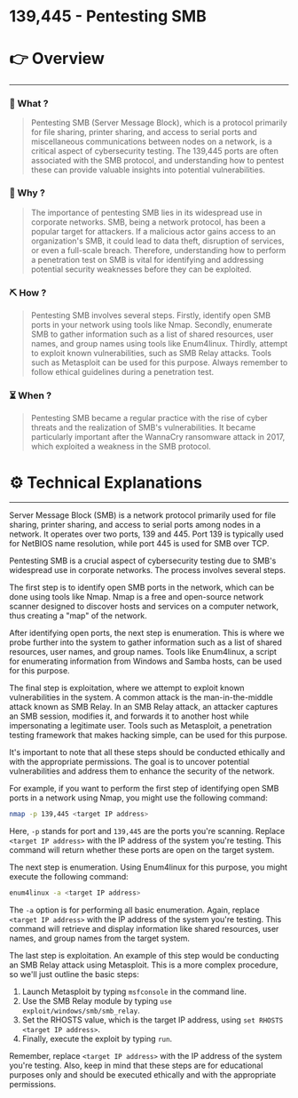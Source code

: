 # 139,445 - Pentesting SMB


# 👉 Overview

---

### 👀 What ?

> Pentesting SMB (Server Message Block), which is a protocol primarily for file sharing, printer sharing, and access to serial ports and miscellaneous communications between nodes on a network, is a critical aspect of cybersecurity testing. The 139,445 ports are often associated with the SMB protocol, and understanding how to pentest these can provide valuable insights into potential vulnerabilities.
> 

### 🧐 Why ?

> The importance of pentesting SMB lies in its widespread use in corporate networks. SMB, being a network protocol, has been a popular target for attackers. If a malicious actor gains access to an organization's SMB, it could lead to data theft, disruption of services, or even a full-scale breach. Therefore, understanding how to perform a penetration test on SMB is vital for identifying and addressing potential security weaknesses before they can be exploited.
> 

### ⛏️ How ?

> Pentesting SMB involves several steps. Firstly, identify open SMB ports in your network using tools like Nmap. Secondly, enumerate SMB to gather information such as a list of shared resources, user names, and group names using tools like Enum4linux. Thirdly, attempt to exploit known vulnerabilities, such as SMB Relay attacks. Tools such as Metasploit can be used for this purpose. Always remember to follow ethical guidelines during a penetration test.
> 

### ⏳ When ?

> Pentesting SMB became a regular practice with the rise of cyber threats and the realization of SMB's vulnerabilities. It became particularly important after the WannaCry ransomware attack in 2017, which exploited a weakness in the SMB protocol.
> 

# ⚙️ Technical Explanations

---

Server Message Block (SMB) is a network protocol primarily used for file sharing, printer sharing, and access to serial ports among nodes in a network. It operates over two ports, 139 and 445. Port 139 is typically used for NetBIOS name resolution, while port 445 is used for SMB over TCP.

Pentesting SMB is a crucial aspect of cybersecurity testing due to SMB's widespread use in corporate networks. The process involves several steps.

The first step is to identify open SMB ports in the network, which can be done using tools like Nmap. Nmap is a free and open-source network scanner designed to discover hosts and services on a computer network, thus creating a "map" of the network.

After identifying open ports, the next step is enumeration. This is where we probe further into the system to gather information such as a list of shared resources, user names, and group names. Tools like Enum4linux, a script for enumerating information from Windows and Samba hosts, can be used for this purpose.

The final step is exploitation, where we attempt to exploit known vulnerabilities in the system. A common attack is the man-in-the-middle attack known as SMB Relay. In an SMB Relay attack, an attacker captures an SMB session, modifies it, and forwards it to another host while impersonating a legitimate user. Tools such as Metasploit, a penetration testing framework that makes hacking simple, can be used for this purpose.

It's important to note that all these steps should be conducted ethically and with the appropriate permissions. The goal is to uncover potential vulnerabilities and address them to enhance the security of the network.

For example, if you want to perform the first step of identifying open SMB ports in a network using Nmap, you might use the following command:

```bash
nmap -p 139,445 <target IP address>

```

Here, `-p` stands for port and `139,445` are the ports you're scanning. Replace `<target IP address>` with the IP address of the system you're testing. This command will return whether these ports are open on the target system.

The next step is enumeration. Using Enum4linux for this purpose, you might execute the following command:

```bash
enum4linux -a <target IP address>

```

The `-a` option is for performing all basic enumeration. Again, replace `<target IP address>` with the IP address of the system you're testing. This command will retrieve and display information like shared resources, user names, and group names from the target system.

The last step is exploitation. An example of this step would be conducting an SMB Relay attack using Metasploit. This is a more complex procedure, so we'll just outline the basic steps:

1. Launch Metasploit by typing `msfconsole` in the command line.
2. Use the SMB Relay module by typing `use exploit/windows/smb/smb_relay`.
3. Set the RHOSTS value, which is the target IP address, using `set RHOSTS <target IP address>`.
4. Finally, execute the exploit by typing `run`.

Remember, replace `<target IP address>` with the IP address of the system you're testing. Also, keep in mind that these steps are for educational purposes only and should be executed ethically and with the appropriate permissions.
